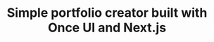 ---
title: "Simple portfolio creator built with Once UI and Next.js"
publishedAt: "2024-04-08"
images:
  - "/images/projects/project-01/EekoVid.mp4"
---
